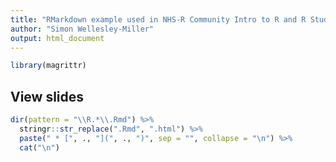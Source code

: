 ```yaml
---
title: "RMarkdown example used in NHS-R Community Intro to R and R Studio"
author: "Simon Wellesley-Miller"
output: html_document
---
```


```r
library(magrittr)
```

## View slides

```r
dir(pattern = "\\R.*\\.Rmd") %>%
  stringr::str_replace(".Rmd", ".html") %>%
  paste(" * [", ., "](", ., ")", sep = "", collapse = "\n") %>%
  cat("\n")
```
